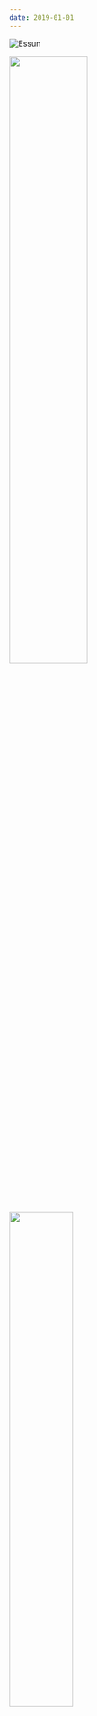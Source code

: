 ```yaml
---
date: 2019-01-01
---
```


![Essun](/reading/broken-earth-essun.jpg)


<img width="52.55%" src="/reading/broken-earth-alabaster.jpeg"/>
<img width="47.45%" src="/reading/broken-earth-obelisk.png"/>


- Title: **Broken Earth** (Trology)
- Author: N. K. Jemisin

My rating: ★★★★ 